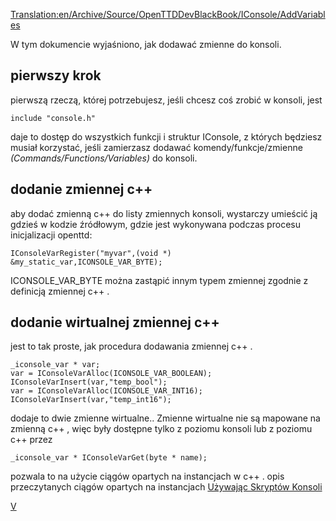 [[Translation:en/Archive/Source/OpenTTDDevBlackBook/IConsole/AddVariables]]
 
<!--{{DevDoc}}-->{{pl/Rozwój}}

W tym dokumencie wyjaśniono, jak dodawać zmienne do konsoli.

==pierwszy krok==
pierwszą rzeczą, której potrzebujesz, jeśli chcesz coś zrobić w konsoli, jest
<pre>
include "console.h"
</pre>
daje to dostęp do wszystkich funkcji i struktur IConsole, z których będziesz musiał korzystać, jeśli zamierzasz dodawać komendy/funkcje/zmienne ''(Commands/Functions/Variables)'' do konsoli.

==dodanie zmiennej c++==
aby dodać zmienną c++ do listy zmiennych konsoli, wystarczy umieścić ją gdzieś w kodzie źródłowym, gdzie jest wykonywana podczas procesu inicjalizacji openttd:
<pre>
IConsoleVarRegister("myvar",(void *) &my_static_var,ICONSOLE_VAR_BYTE);
</pre>
ICONSOLE_VAR_BYTE można zastąpić innym typem zmiennej zgodnie z definicją zmiennej c++ .

==dodanie wirtualnej zmiennej c++ ==
jest to tak proste, jak procedura dodawania zmiennej c++ .
<pre>
_iconsole_var * var;
var = IConsoleVarAlloc(ICONSOLE_VAR_BOOLEAN);
IConsoleVarInsert(var,"temp_bool");
var = IConsoleVarAlloc(ICONSOLE_VAR_INT16);
IConsoleVarInsert(var,"temp_int16");
</pre>
dodaje to dwie zmienne wirtualne.. Zmienne wirtualne nie są mapowane na zmienną c++ , więc były dostępne tylko z poziomu konsoli lub z poziomu c++ przez
<pre>
_iconsole_var * IConsoleVarGet(byte * name);
</pre>
pozwala to na użycie ciągów opartych na instancjach w c++ . opis przeczytanych ciągów opartych na instancjach [[pl/Archive/Source/OpenTTDDevBlackBook/IConsole/Scripting|Używając Skryptów Konsoli]]

<!--[[Category:OpenTTDDevBlackBook|V]]--> [[Category:pl/Archive/Source/OpenTTDDevBlackBook|V]]